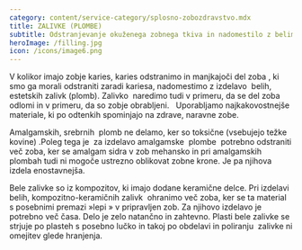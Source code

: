 ```yaml
---
category: content/service-category/splosno-zobozdravstvo.mdx
title: ZALIVKE (PLOMBE)
subtitle: Odstranjevanje okuženega zobnega tkiva in nadomestilo z belimi zalivkami
heroImage: /filling.jpg
icon: /icons/image6.png
---
```


V kolikor imajo zobje karies, karies odstranimo in manjkajoči del zoba , ki smo ga morali odstraniti zaradi kariesa, nadomestimo z izdelavo  belih, estetskih zalivk (plomb). Zalivko  naredimo tudi v primeru, da se del zoba odlomi in v primeru, da so zobje obrabljeni.   Uporabljamo najkakovostnejše materiale, ki po odtenkih spominjajo na zdrave, naravne zobe.

Amalgamskih, srebrnih  plomb ne delamo, ker so toksične (vsebujejo težke kovine) .Poleg tega je  za izdelavo amalgamske  plombe  potrebno odstraniti več zoba, ker se amalgam sidra v zob mehansko in pri amalgamskih plombah tudi ni mogoče ustrezno oblikovat zobne krone. Je pa njihova izdela enostavnejša.

Bele zalivke so iz kompozitov, ki imajo dodane keramične delce. Pri izdelavi belih, kompozitno-keramičnih zalivk  ohranimo več zoba, ker se ta material  s posebnimi premazi »lepi » v pripravljen zob. Za njihovo izdelavo je  potrebno več časa. Delo je zelo natančno in zahtevno. Plasti bele zalivke se strjuje po plasteh s posebno lučko in takoj po obdelavi in poliranju  zalivke ni omejitev glede hranjenja.
